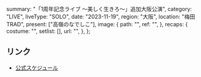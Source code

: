   summary: "「1周年記念ライブ 〜美しく生きろ〜」追加大阪公演",
  category: "LIVE",
  liveType: "SOLO",
  date: "2023-11-19",
  region: "大阪",
  location: "梅田TRAD",
  present: ["高嶺のなでしこ"],
  image: {
    path: "",
    ref: "",
  },
  recaps: {
    costume: "",
    setlist: [],
    url: "",
  },
};

## リンク

- [公式スケジュール](https://takanenonadeshiko.jp/?p=1464)

